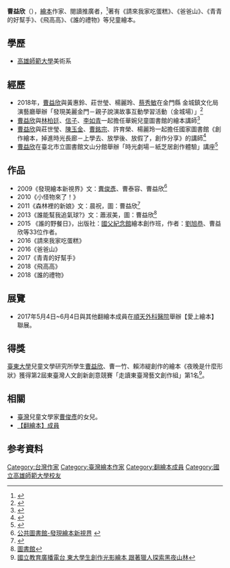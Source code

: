 {{Infobox Artist
| bgcolour      = 
| name          = 曹益欣
| image         = 
| imagesize     = 
| caption       = 
| birthname     = 
| birthdate     = 
| location      = [[台灣|台灣]]
| deathdate     = 
| deathplace    = 
| field         = 繪本
| training      = 
| movement      = 
| works         = 
| patrons       = 
| awards        = 
}}

'''曹益欣'''（{{bd|？||||}}），[[繪本|繪本]]作家、閱讀推廣者，<ref>{{Cite web |url=http://children.moc.gov.tw/search/creator_detail.php?id=5881 |title=文化部兒童文化館-創作人-曹益欣 |accessdate=2016-03-25 |archive-date=2016-04-08 |archive-url=https://web.archive.org/web/20160408071139/http://children.moc.gov.tw/search/creator_detail.php?id=5881 |dead-url=no }}</ref>著有《請來我家吃蛋糕》、《爸爸山》、《青青的好幫手》、《飛高高》、《誰的禮物》等兒童繪本。

== 學歷 ==
*[[高雄師範大學|高雄師範大學]]美術系

== 經歷 ==
*2018年，[[曹益欣|曹益欣]]與黃惠鈴、莊世瑩、楊麗玲、[[蔡秀敏|蔡秀敏]]在金門縣  金城鎮文化局演藝廳舉辦「發現美麗金門－親子說演故事互動學習活動（金城場）」<ref>{{Cite web |url=https://cabkc.kinmen.gov.tw/activitysoon?uid=74&pid=57 |title=金門縣文化局-發現美麗金門－親子說演故事互動學習活動（金城場） |access-date=2021-10-25 |archive-date=2021-10-25 |archive-url=https://web.archive.org/web/20211025201909/https://cabkc.kinmen.gov.tw/activitysoon?uid=74&pid=57 |dead-url=no }}</ref>
*[[曹益欣|曹益欣]]與[[林柏廷|林柏廷]]、[[信子|信子]]、[[李如青|李如青]]一起擔任華婉兒童圖書館的繪本講師<ref>{{Cite web |url=http://www.cna.com.tw/postwrite/Detail/217842.aspx#.WhAOFHN-XqA |title=「作者相會」邀請到曹益欣、信子、林柏廷、李如青四位繪本作家帶領讀者們進入文學的殿堂，一窺作家筆下的文學之美、創作歷程。 |accessdate=2017-12-19 |archive-date=2017-08-18 |archive-url=https://web.archive.org/web/20170818090244/http://www.cna.com.tw/postwrite/Detail/217842.aspx#.WhAOFHN-XqA |dead-url=no }}</ref>
*[[曹益欣|曹益欣]]與莊世瑩、[[陳玉金|陳玉金]]、[[曹銘宗|曹銘宗]]、許育榮、楊麗玲一起擔任國家圖書館《創作繪本，掉進時光長廊－上學去、放學後、放假了，創作分享》的講師<ref>{{Cite web |url=https://www.ncl.edu.tw/activityhistory_238_569.html |title=「繪本，讓社會課變得更好玩！」閱讀講座～把繪本帶進課堂，上一堂穿越時空的社會課 |accessdate=2018-09-28 |archive-date=2018-09-28 |archive-url=https://web.archive.org/web/20180928044234/https://www.ncl.edu.tw/activityhistory_238_569.html |dead-url=no }}</ref>
*[[曹益欣|曹益欣]]在臺北市立圖書館文山分館舉辦「時光劇場－紙芝居創作體驗」講座<ref>{{Cite web |url=https://tpml.gov.taipei/News_Content.aspx?n=057F7CE33AEF867C&s=B2E5A81A3A9782AB |title=臺北市立圖書館文山分館「時光劇場－紙芝居創作體驗」講座 |access-date=2021-10-25 |archive-date=2021-10-25 |archive-url=https://web.archive.org/web/20211025204439/https://tpml.gov.taipei/News_Content.aspx?n=057F7CE33AEF867C&s=B2E5A81A3A9782AB |dead-url=no }}</ref>

== 作品 ==
*2009《發現繪本新視界》文：[[曹俊彥|曹俊彥]]、曹泰容、曹益欣<ref>[http://210.241.56.197/Webpac2/store.dll/?ID=544257&T=0 公共圖書館-發現繪本新視界] {{webarchive|url=https://web.archive.org/web/20160405161943/http://210.241.56.197/Webpac2/store.dll/?ID=544257&T=0 |date=2016-04-05 }}</ref>
*2010《小怪物來了！》
*2011《森林裡的新娘》文：晨祝，圖：曹益欣<ref>{{Cite web |url=http://hsinchu.forest.gov.tw/ct.asp?xItem=64751&ctNode=2323&mp=350 |title=林務局全球資訊網-《知本‧森林》故事繪本 |accessdate=2016-03-25 |archive-date=2016-04-08 |archive-url=https://web.archive.org/web/20160408074235/http://hsinchu.forest.gov.tw/ct.asp?xItem=64751&ctNode=2323&mp=350 |dead-url=yes }}</ref>
*2013《誰能幫我追氣球?》文：蕭淑美，圖：曹益欣<ref>[http://210.71.107.17/simdata.php?pagerows=15&orderby=BRN&au=%BF%BD%B2Q%AC%FC 圖書館]{{dead link|date=2018年3月 |bot=InternetArchiveBot |fix-attempted=yes }}</ref>
*2015 《誰的野餐日》，出版社：[[國父紀念館|國父紀念館]]繪本創作班，作者：[[劉旭恭|劉旭恭]]、曹益欣等33位作者。
*2016《請來我家吃蛋糕》
*2016《爸爸山》
*2017《青青的好幫手》
*2018《飛高高》
*2018《誰的禮物》

== 展覽 ==
*2017年5月4日~6月4日與其他翻繪本成員在[[順天外科醫院|順天外科醫院]]舉辦【愛上繪本】聯展。

== 得獎 ==
[[臺東大學|臺東大學]]兒童文學研究所學生[[曹益欣|曹益欣]]、曹一竹、賴沛緹創作的繪本《夜晚是什麼形狀》獲得第2屆東臺灣人文創新創意競賽「走讀東臺灣藝文創作組」第1名<ref>[https://www.ner.gov.tw/news/61b9b5d4a5b2330007b72afc 國立教育廣播電台 東大學生創作光影繪本 跟著獵人探索黑夜山林]</ref>。

== 相關 ==
*[[臺灣|臺灣]]兒童文學家[[曹俊彥|曹俊彥]]的女兒。
*[[:Category:翻繪本成員|【翻繪本】成員]]

== 参考資料 ==
{{Reflist}}

{{Authority control}}
{{DEFAULTSORT:C}}
[[Category:台灣作家|Category:台灣作家]]
[[Category:臺灣繪本作家|Category:臺灣繪本作家]]
[[Category:翻繪本成員|Category:翻繪本成員]]
[[Category:國立高雄師範大學校友|Category:國立高雄師範大學校友]]